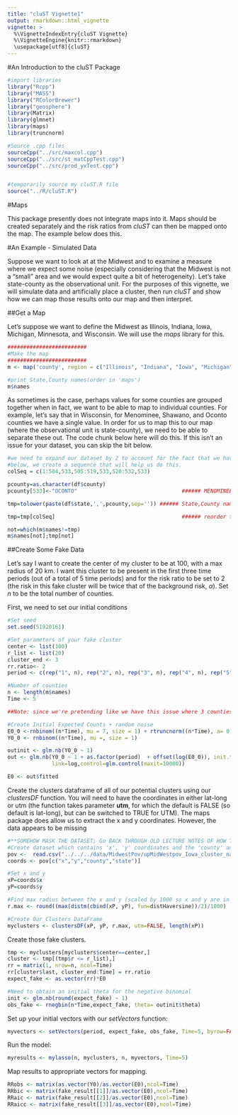 ---
title: "cluST Vignette1"
output: rmarkdown::html_vignette
vignette: >
  %\VignetteIndexEntry{cluST Vignette}
  %\VignetteEngine{knitr::rmarkdown}
  \usepackage[utf8]{cluST}
---

#An Introduction to the cluST Package


```{r, warning=FALSE, message=FALSE}
#import libraries
library("Rcpp")
library("MASS")
library("RColorBrewer")
library("geosphere")
library(Matrix)
library(glmnet)
library(maps)
library(truncnorm)

#Source .cpp files
sourceCpp("../src/maxcol.cpp")
sourceCpp("../src/st_matCppTest.cpp")
sourceCpp("../src/prod_yxTest.cpp")


#temporarily source my cluST.R file
source("../R/cluST.R")

```


#Maps

This package presently does not integrate maps into it. Maps should be created separately and the risk ratios from $cluST$ can then be mapped onto the map. The example below does this.


#An Example - Simulated Data

Suppose we want to look at at the Midwest and to examine a measure where we expect some noise (especially considering that the Midwest is not a "small" area and we would expect quite a bit of heterogeneity). Let's take state-county as the observational unit. For the purposes of this vignette, we will simulate data and artificially place a cluster, then run $cluST$ and show how we can map those results onto our map and then interpret.

##Get a Map

Let's suppose we want to define the Midwest as Illinois, Indiana, Iowa, Michigan, Minnesota, and Wisconsin. We will use the $maps$ library for this.

```{r}
#########################
#Make the map
#########################
m <- map('county', region = c("Illinois", "Indiana", "Iowa", "Michigan", "Minnesota", "Wisconsin"))

#print State,County names(order in 'maps')
m$names                                                

```

As sometimes is the case, perhaps values for some counties are grouped together when in fact, we want to be able to map to individual counties. For example, let's say that in Wisconsin, for Menominee, Shawano, and Oconto counties we have a single value. In order for us to map this to our map (where the observational unit is state-county), we need to be able to separate these out. The code chunk below here will do this. If this isn't an issue for your dataset, you can skip the bit below. 


```{r}
#we need to expand our dataset by 2 to account for the fact that we have a single measurement for three counties
#below, we create a sequence that will help us do this.
colSeq = c(1:504,533,505:519,533,520:532,533)   

pcounty=as.character(df$county)
pcounty[533]<-"OCONTO"                                 ###### MENOMINEE, SHAWANO and OCONTO are clustered together

tmp=tolower(paste(df$state,',',pcounty,sep='')) ###### State,County names (order in the poor dataset)

tmp=tmp[colSeq]                                        ###### reorder the counties in the poor dataset

not=which(m$names!=tmp)              
m$names[not];tmp[not]    

```


##Create Some Fake Data

Let's say I want to create the center of my cluster to be at 100, with a max radius of 20 km. I want this cluster to be present in the first three time periods (out of a total of 5 time periods) and for the risk ratio to be set to 2 (the risk in this fake cluster will be twice that of the background risk, $\alpha$). Set $n$ to be the total number of counties.

First, we need to set our initial conditions
```{r}
#Set seed
set.seed(51920161)

#Set parameters of your fake cluster
center <- list(100)
r_list <- list(20)
cluster_end <- 3
rr.ratio<- 2
period <- c(rep("1", n), rep("2", n), rep("3", n), rep("4", n), rep("5", n))

#Number of counties
n <- length(m$names)
Time <- 5

##Note: since we're pretending like we have this issue where 3 counties were given the same value, we need to account for that when generating our values

#Create Initial Expected Counts + random noise
E0_0 <-rnbinom((n*Time), mu = 7, size = 1) + rtruncnorm((n*Time), a= 0, mean = 0, sd = 1)
Y0_0 <- rnbinom((n*Time), mu =, size = 1)

outinit <- glm.nb(Y0_0 ~ 1)
out <- glm.nb(Y0_0 ~ 1 + as.factor(period)  + offset(log(E0_0)), init.theta = outinit$theta, 
              link=log,control=glm.control(maxit=10000))

E0 <- out$fitted

```

Create the clusters dataframe of all of our potential clusters using our $clustersDF$ function. You will need to have the coordinates in either lat-long or utm (the function takes parameter **utm**, for which the default is FALSE (so default is lat-long), but can be switched to TRUE for UTM). The maps package does allow us to extract the x and y coordinates. However, the data appears to be missing 

```{r}
#**SOMEHOW MASK THE DATASET; Go BACK THROUGH OLD LECTURE NOTES OF HOW TO DO THIS
#Create dataset which contains 'x', 'y' coordinates and the 'county' and 'state'
pov <-  read.csv("../../../data/MidwestPov/upMidWestpov_Iowa_cluster_names60_06_final_wide.csv")
coords <- pov[c("x","y","county","state")]

#Set x and y
xP=coords$x
yP=coords$y

#Find max radius between the x and y (scaled by 1000 so x and y are in kilometers)
r.max <- round((max(distm(cbind(xP, yP), fun=distHaversine))/2)/1000)

#Create Our Clusters DataFrame
myclusters <- clustersDF(xP, yP, r.max, utm=FALSE, length(xP))

```

Create those fake clusters.

```{r}
tmp <- myclusters[myclusters$center==center,]
cluster <- tmp[(tmp$r <= r_list),]
rr = matrix(1, nrow=n, ncol=Time)
rr[cluster$last, cluster_end:Time] = rr.ratio
expect_fake <- as.vector(rr)*E0

#Need to obtain an initial theta for the negative binomial
init <- glm.nb(round(expect_fake) ~ 1)
obs_fake <- rnegbin(n*Time,expect_fake, theta= outinit$theta)
```


Set up your initial vectors with our $setVectors$ function:

```{r}
myvectors <- setVectors(period, expect_fake, obs_fake, Time=5, byrow=FALSE)

```

Run the model:

```{r}
myresults <- mylasso(n, myclusters, n, myvectors, Time=5)

```

Map results to appropriate vectors for mapping.

```{r}
RRobs <- matrix(as.vector(Y0)/as.vector(E0),ncol=Time)
RRbic <- matrix(fake_result[[1]]/as.vector(E0),ncol=Time)
RRaic <- matrix(fake_result[[2]]/as.vector(E0),ncol=Time)
RRaicc <- matrix(fake_result[[3]]/as.vector(E0),ncol=Time)

```

